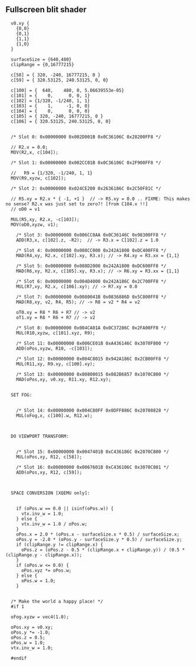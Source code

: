 {{Game}}
== Fullscreen blit shader ==
  
<pre>
  v0.xy {
    {0,0}
    {0,1}
    {1,1}
    {1,0}
  }
  
  surfaceSize = {640,480}
  clipRange = {0,16777215}
  
  c[58] = { 320, -240, 16777215, 0 }
  c[59] = { 320.53125, 240.53125, 0, 0}
  
  c[100] = {  640,    480, 0, 5.06639553e-05}
  c[101] = {    0,      0, 0, 1}
  c[102] = {1/320, -1/240, 1, 1}
  c[103] = {    1,     -1, 0, 0}
  c[104] = {    0,      0, 0, 0}
  c[105] = { 320, -240, 16777215, 0 }
  c[106] = { 320.53125, 240.53125, 0, 0} 
  
  
  /* Slot 0: 0x00000000 0x002D001B 0x0C36106C 0x28200FF8 */
  
  // R2.x = 0.0;
  MOV(R2,x, c[104]);
  
  /* Slot 1: 0x00000000 0x002CC01B 0x0C36106C 0x2F900FF8 */
  
  //   R9 = {1/320, -1/240, 1, 1}
  MOV(R9,xyzw, c[102]);
  
  /* Slot 2: 0x00000000 0x024CE200 0x2636186C 0x2C50F81C */
  
  // R5.xy = R2.x * { -1, +1 }  // -> R5.xy = 0.0 .. FIXME: This makes no sense? R2.x was just set to zero?! [from C104.x !!]
  // oD0 = v1
  
  MUL(R5,xy, R2.x, -c[103]);
  MOV(oD0,xyzw, v1);
  
    /* Slot 3: 0x00000000 0x006CC0AA 0x0C36146C 0x98300FF8 */
    ADD(R3,x, c[102].z, -R2);  // -> R3.x = C[102].z = 1.0
  
    /* Slot 4: 0x00000000 0x008CC000 0x242A1800 0xDC400FF8 */
    MAD(R4,xy, R2.x, c[102].xy, R3.x); // -> R4.xy = R3.xx = {1,1}
  
    /* Slot 5: 0x00000000 0x008D2000 0x242A1800 0xDC600FF8 */
    MAD(R6,xy, R2.x, c[105].xy, R3.x); // -> R6.xy = R3.xx = {1,1}
  
    /* Slot 6: 0x00000000 0x004D4000 0x242A186C 0x2C700FF8 */
    MUL(R7,xy, R2.x, c[106].xy); // -> R7.xy = 0.0
  
    /* Slot 7: 0x00000000 0x0080041B 0x0836886D 0x5C800FF8 */
    MAD(R8,xy, v2, R4, R5); // -> R8 = v2 * R4 = v2
  
    oT0.xy = R8 * R6 + R7 // -> v2
    oT1.xy = R8 * R6 + R7 // -> v2
  
    /* Slot 8: 0x00000000 0x004CA01A 0x0C37286C 0x2FA00FF8 */
    MUL(R10,xyzw, c[101].xyz, R9);
  
    /* Slot 11: 0x00000000 0x006CE01B 0xA436146C 0x3070F800 */
    ADD(oPos,xyzw, R10, -c[103]);
  
    /* Slot 12: 0x00000000 0x004C8015 0x942A186C 0x2CB00FF8 */
    MUL(R11,xy, R9.xy, c[100].xy);
  
    /* Slot 13: 0x00000000 0x00800015 0x082B6857 0x1070C800 */
    MAD(oPos,xy, v0.xy, R11.xy, R12.xy);
  
  
  SET FOG:
  
  
    /* Slot 14: 0x00000000 0x004C80FF 0x0DFF886C 0x20708828 */
    MUL(oFog,x, c[100].w, R12.w);
  
  
  
  DO VIEWPORT TRANSFORM:
  
  
    /* Slot 15: 0x00000000 0x0047401B 0xC436186C 0x2070C800 */
    MUL(oPos,xy, R12, c[58]);
  
    /* Slot 16: 0x00000000 0x0067601B 0xC436106C 0x3070C801 */
    ADD(oPos,xy, R12, c[59]);
  
  
  
  SPACE CONVERSION [XQEMU only]:
  
  
    if (oPos.w == 0.0 || isinf(oPos.w)) {
      vtx.inv_w = 1.0;
    } else {
      vtx.inv_w = 1.0 / oPos.w;
    }
    oPos.x = 2.0 * (oPos.x - surfaceSize.x * 0.5) / surfaceSize.x;
    oPos.y = -2.0 * (oPos.y - surfaceSize.y * 0.5) / surfaceSize.y;
    if (clipRange.y != clipRange.x) {
      oPos.z = (oPos.z - 0.5 * (clipRange.x + clipRange.y)) / (0.5 * (clipRange.y - clipRange.x));
    }
    if (oPos.w <= 0.0) {
      oPos.xyz *= oPos.w;
    } else {
      oPos.w = 1.0;
    }
  
  
  /* Make the world a happy place! */
  #if 1
  
  oFog.xyzw = vec4(1.0);
  
  oPos.xy = v0.xy;
  oPos.y *= -1.0;
  oPos.z = 0.5;
  oPos.w = 1.0;
  vtx.inv_w = 1.0;
  
  #endif
  
</pre>